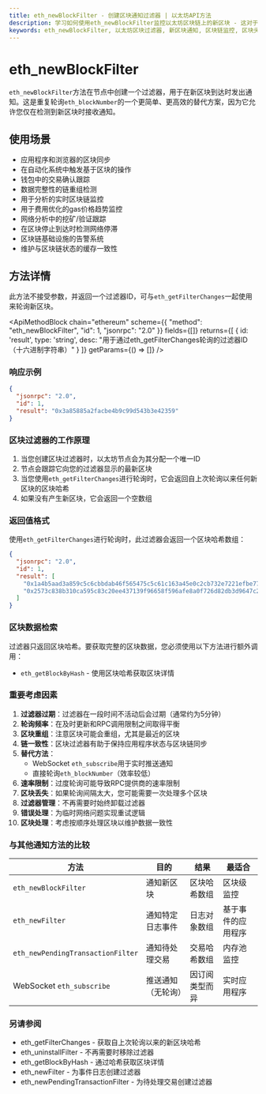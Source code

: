 ```yaml
---
title: eth_newBlockFilter - 创建区块通知过滤器 | 以太坊API方法
description: 学习如何使用eth_newBlockFilter监控以太坊区块链上的新区块 - 这对于跟踪交易确认、同步应用程序和构建实时区块链浏览器至关重要。
keywords: eth_newBlockFilter, 以太坊区块过滤器, 新区块通知, 区块链监控, 区块头过滤器, 区块跟踪, 以太坊通知系统, 链监控, 区块提醒, 以太坊轮询, 区块观察器, 区块链同步, 区块检测, 以太坊节点事件, 实时区块链, 区块观察者
---
```


# eth_newBlockFilter

`eth_newBlockFilter`方法在节点中创建一个过滤器，用于在新区块到达时发出通知。这是重复轮询`eth_blockNumber`的一个更简单、更高效的替代方案，因为它允许您仅在检测到新区块时接收通知。

## 使用场景

- 应用程序和浏览器的区块同步
- 在自动化系统中触发基于区块的操作
- 钱包中的交易确认跟踪
- 数据完整性的链重组检测
- 用于分析的实时区块链监控
- 用于费用优化的gas价格趋势监控
- 网络分析中的挖矿/验证跟踪
- 在区块停止到达时检测网络停滞
- 区块链基础设施的告警系统
- 维护与区块链状态的缓存一致性

## 方法详情

此方法不接受参数，并返回一个过滤器ID，可与`eth_getFilterChanges`一起使用来轮询新区块。

<ApiMethodBlock
  chain="ethereum"
  scheme={{
    "method": "eth_newBlockFilter",
    "id": 1,
    "jsonrpc": "2.0"
  }}
  fields={[]}
  returns={[
    {
      id: 'result',
      type: 'string',
      desc: "用于通过eth_getFilterChanges轮询的过滤器ID（十六进制字符串）"
    }
  ]}
  getParams={() => []}
/>

### 响应示例

```json
{
  "jsonrpc": "2.0",
  "id": 1,
  "result": "0x3a85885a2facbe4b9c99d543b3e42359"
}
```

### 区块过滤器的工作原理

1. 当您创建区块过滤器时，以太坊节点会为其分配一个唯一ID
2. 节点会跟踪它向您的过滤器显示的最新区块
3. 当您使用`eth_getFilterChanges`进行轮询时，它会返回自上次轮询以来任何新区块的区块哈希
4. 如果没有产生新区块，它会返回一个空数组

### 返回值格式

使用`eth_getFilterChanges`进行轮询时，此过滤器会返回一个区块哈希数组：

```json
{
  "jsonrpc": "2.0",
  "id": 1,
  "result": [
    "0x1a4b5aad3a859c5c6cbbdab46f565475c5c61c163a45e0c2cb732e7221efbe77",
    "0x2573c838b310ca595c83c20ee437139f96658f596afe8a0f726d82db3d9647c2"
  ]
}
```

### 区块数据检索

过滤器只返回区块哈希。要获取完整的区块数据，您必须使用以下方法进行额外调用：

- `eth_getBlockByHash` - 使用区块哈希获取区块详情

### 重要考虑因素

1. **过滤器过期**：过滤器在一段时间不活动后会过期（通常约为5分钟）
2. **轮询频率**：在及时更新和RPC调用限制之间取得平衡
3. **区块重组**：注意区块可能会重组，尤其是最近的区块
4. **链一致性**：区块过滤器有助于保持应用程序状态与区块链同步
5. **替代方法**：
   - WebSocket `eth_subscribe`用于实时推送通知
   - 直接轮询`eth_blockNumber`（效率较低）
6. **速率限制**：过度轮询可能导致RPC提供商的速率限制
7. **区块丢失**：如果轮询间隔太大，您可能需要一次处理多个区块
8. **过滤器管理**：不再需要时始终卸载过滤器
9. **错误处理**：为临时网络问题实现重试逻辑
10. **区块处理**：考虑按顺序处理区块以维护数据一致性

### 与其他通知方法的比较

| 方法                           | 目的                                   | 结果                        | 最适合                                 |
|----------------------------------|-----------------------------------------|--------------------------------|------------------------------------------|
| `eth_newBlockFilter`             | 通知新区块                | 区块哈希数组          | 区块级监控                   |
| `eth_newFilter`                  | 通知特定日志事件       | 日志对象数组           | 基于事件的应用程序                 |
| `eth_newPendingTransactionFilter`| 通知待处理交易      | 交易哈希数组    | 内存池监控                       |
| WebSocket `eth_subscribe`        | 推送通知（无轮询）          | 因订阅类型而异    | 实时应用程序                   |

### 另请参阅

- <Link to="/docs/ethereum/core-methods/eth_getFilterChanges" title="获取自上次轮询以来的新区块">eth_getFilterChanges</Link> - 获取自上次轮询以来的新区块哈希
- <Link to="/docs/ethereum/core-methods/eth_uninstallFilter" title="不再需要时清理过滤器">eth_uninstallFilter</Link> - 不再需要时移除过滤器
- <Link to="/docs/ethereum/core-methods/eth_getBlockByHash" title="使用哈希获取详细区块信息">eth_getBlockByHash</Link> - 通过哈希获取区块详情
- <Link to="/docs/ethereum/core-methods/eth_newFilter" title="为智能合约事件创建过滤器">eth_newFilter</Link> - 为事件日志创建过滤器
- <Link to="/docs/ethereum/core-methods/eth_newPendingTransactionFilter" title="监控内存池中的待处理交易">eth_newPendingTransactionFilter</Link> - 为待处理交易创建过滤器

